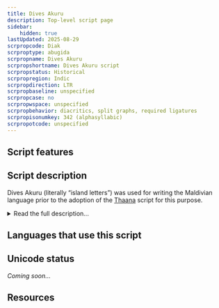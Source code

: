 ```yaml
---
title: Dives Akuru
description: Top-level script page
sidebar:
    hidden: true
lastUpdated: 2025-08-29
scrpropcode: Diak
scrproptype: abugida
scrpropname: Dives Akuru
scrpropshortname: Dives Akuru script
scrpropstatus: Historical
scrpropregion: Indic
scrpropdirection: LTR
scrpropbaseline: unspecified
scrpropcase: no
scrpropwspace: unspecified
scrpropbehavior: diacritics, split graphs, required ligatures
scrpropisonumkey: 342 (alphasyllabic)
scrpropotcode: unspecified
---
```



## Script features

<ScriptInfo />

## Script description

Dives Akuru (literally “island letters”) was used for writing the Maldivian language prior to the adoption of the [Thaana](/scrlang/scripts/thaa) script for this purpose.

<details>
<summary>Read the full description...</summary>Dives Akuru descended from the southern Brahmi family of scripts. The development of the script can be divided into three periods. Initially it was very similar to the [Grantha](/scrlang/scripts/gran) script from which it was derived, then, around the 12th century, it developed into what is known as  Evela Akuru, which is essentially an archaic form of Dives Akuru. The script in its latest form developed around the 14th century, and was widely used until the early 18th century, when it began to be supplanted by the Thaana script. The two scripts were used synchronously for some time, but by the early 19th century Dives Akuru had all but died out, with only a few atolls (groups of islands) in the south of the country reportedly using it as late as the early 1900s. The two scripts are genetically unrelated and bear very little resemblance to each other, aside from the shapes of a few Thaana characters which appear to have been based on Dives Akuru characters.

Dives Akuru is written from left to right. As would be expected given its derivation from Brahmi, it is an abugida, with each consonant letter representing a syllable containing an inherent vowel. This vowel can be changed by the addition of a vowel diacritic. The script includes 27 consonant letters; 10 independent vowel letters (for writing vowels that are not preceded by a consonant); 10 vowel diacritics; digits from 0-9; and 4 other diacritics: the <a href='/reference/glossary#virama'>virama</a>, the <a href='/reference/glossary#candrabindu'>candrabindu</a>, a prenasalisation marker, and a <a href='/reference/glossary#gemination'>gemination</a> marker. Somewhat unusually, the virama sign has been extended to serve a number of other functions as well as its regular vowel-cancellation role. There are five contexts in which the virama is used to mark other phonological—or even semantic—processes; in these contexts the virama fulfills the same functions as the _sukun_ character in Thaana orthography.
</details>

## Languages that use this script

<WsList script='Diak' wsMax='5' />

## Unicode status

_Coming soon..._

## Resources

<ScriptResources detailSummary='seemore' />

